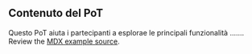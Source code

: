 
## Contenuto del PoT

<PageDescription>

Questo PoT aiuta i partecipanti a esplorae le principali funzionalità ....... Review the
[MDX example source](https://github.com/carbon-design-system/gatsby-theme-carbon/blob/main/packages/example/src/pages/index.mdx).

</PageDescription>

<FeatureCard
    color="dark"
    href="/getting-started"
    title="Getting started"
    actionIcon="arrowRight"
    className="homepage-feature"
    >

</FeatureCard>
